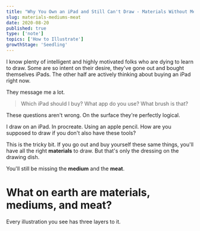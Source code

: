 ```yaml
---
title: "Why You Own an iPad and Still Can't Draw - Materials Without Mediums & Meat"
slug: materials-mediums-meat
date: 2020-08-20
published: true
type: ['note']
topics: ['How to Illustrate']
growthStage: 'Seedling'
---
```


I know plenty of intelligent and highly motivated folks who are dying to learn to draw. Some are so intent on their desire, they've gone out and bought themselves iPads. The other half are actively thinking about buying an iPad right now.

They message me a lot.

> Which iPad should I buy? What app do you use? What brush is that?

These questions aren't wrong. On the surface they're perfectly logical. 

I draw on an iPad. In procreate. Using an apple pencil. How are you supposed to draw if you don't also have these tools?

This is the tricky bit. If you go out and buy yourself these same things, you'll have all the right __materials__ to draw. But that's only the dressing on the drawing dish.

You'll still be missing the __medium__ and the __meat__.

# What on earth are materials, mediums, and meat?

Every illustration you see has three layers to it.

<Spacer />

<MMMSection sectionTitle='Materials' description='Materials are the physical tools you need to draw with. iPads are one option. Staedler felt pens and moleskines are another. Copic markers in Cottonwood Arts sketchbooks. Compressed charcoal on Canson coldpress paper. Progressos on  newsprint. ' />

<MMMSection sectionTitle='Medium' description="By medium I mean the way we communicate. When we're drawing our medium is visual language. Just like written essays or spoken rhetoric or programming in Python, it has it's own syntax and style and set of techniques. Composition. Value. Contrast. Light. Shadows. Colour. Form. Perspective. 3D Construction. Line weight. Emphasis. Balance. Mastering the medium is the true struggle of drawing. Not picking an iPad or app or brand of pen. Almost everyone focuses on the material because they don't understand the medium. The medium is hard." />

<MMMSection sectionTitle='Meat' description="This is the idea itself. If drawing is a language that we're using to communicate with other human minds, we better have something to say. There's a set of ideas, a concept, a collection of information we're trying to move from our minds into the minds of other people. This is our meat." />
